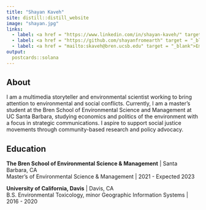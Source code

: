```yaml
---
title: "Shayan Kaveh"
site: distill::distill_website
image: "shayan.jpg"
links:
  - label: <a href = "https://www.linkedin.com/in/shayan-kaveh/" target = "_blank">LinkedIn</a> 
  - label: <a href = "https://github.com/shayanfromearth" target = "_blank">GitHub</a>
  - label: <a href = "mailto:skaveh@bren.ucsb.edu" target = "_blank">Email</a>
output:
  postcards::solana
---
```


## About 

I am a multimedia storyteller and environmental scientist working to bring attention to environmental and social conflicts. Currently, I am a master's student at the Bren School of Environmental Science and Management at UC Santa Barbara, studying  economics and politics of the environment with a focus in strategic communications. 
I aspire to support social justice movements through community-based research and policy advocacy. 


## Education
**The Bren School of Environmental Science & Management** | Santa Barbara, CA 
<br>
Master’s of Environmental Science & Management | 2021 - Expected 2023

**University of California, Davis** | Davis, CA 
<br>
B.S. Environmental Toxicology, minor Geographic Information Systems | 2016 - 2020